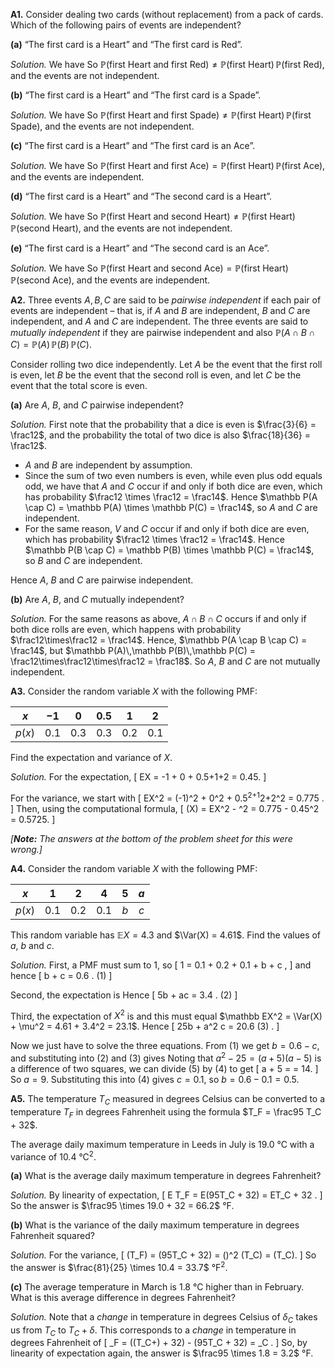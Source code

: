 ::::: {.myq}

**A1.** Consider dealing two cards (without replacement) from a pack of cards. Which of the following pairs of events are independent?

::::{ .subq}
**(a)** "The first card is a Heart" and "The first card is Red".

::: {.myanswers data-latex=""}
*Solution.* 
We have
\begin{align*}
\mathbb P(\text{first Heart}) &= \frac{13}{52} = \frac14 \\
\mathbb P(\text{first Red}) &= \frac{26}{52} = \frac12 \\
\mathbb P(\text{first Heart and first Red}) &= \mathbb P(\text{first Heart}) = \frac14 .
\end{align*}
So $\mathbb P(\text{first Heart and first Red}) \neq \mathbb P(\text{first Heart})\,\mathbb P(\text{first Red})$, and the events are not independent.
:::
::::

::::{ .subq}
**(b)** "The first card is a Heart" and "The first card is a Spade".

::: {.myanswers data-latex=""}
*Solution.* 
We have
\begin{align*}
\mathbb P(\text{first Heart}) &= \frac{13}{52} = \frac14 \\
\mathbb P(\text{first Spade}) &= \frac{13}{52} = \frac14 \\
\mathbb P(\text{first Heart and first Spade}) &= 0 .
\end{align*}
So $\mathbb P(\text{first Heart and first Spade}) \neq \mathbb P(\text{first Heart})\,\mathbb P(\text{first Spade})$, and the events are not independent.
:::
::::

::::{ .subq}
**(c)** "The first card is a Heart" and "The first card is an Ace".

::: {.myanswers data-latex=""}
*Solution.* 
We have
\begin{align*}
\mathbb P(\text{first Heart}) &= \frac{13}{52} = \frac14 \\
\mathbb P(\text{first Ace}) &= \frac{4}{52} = \frac1{13} \\
\mathbb P(\text{first Heart and first Ace}) &= \mathbb P(\text{first Ace of Hearts}) = \frac1{52} .
\end{align*}
So $\mathbb P(\text{first Heart and first Ace}) = \mathbb P(\text{first Heart})\,\mathbb P(\text{first Ace})$, and the events are independent.
:::
::::

::::{ .subq}
**(d)** "The first card is a Heart" and "The second card is a Heart".

::: {.myanswers data-latex=""}
*Solution.* 
We have
\begin{align*}
\mathbb P(\text{first Heart}) &= \frac{13}{52} = \frac14 \\
\mathbb P(\text{second Heart}) &= \frac{13}{52} = \frac14 \\
\mathbb P(\text{first Heart and second Heart}) &= \frac{13\times 12}{52 \times 51} = \frac{1}{17}
\end{align*}
So $\mathbb P(\text{first Heart and second Heart}) \neq \mathbb P(\text{first Heart})\,\mathbb P(\text{second Heart})$, and the events are not independent.
:::
::::

::::{ .subq}
**(e)** "The first card is a Heart" and "The second card is an Ace".

::: {.myanswers data-latex=""}
*Solution.* 
We have
\begin{align*}
\mathbb P(\text{first Heart}) &= \frac{13}{52} = \frac14 \\
\mathbb P(\text{second Ace}) &= \frac{4}{52} = \frac1{13} \\
\mathbb P(\text{first Heart and second Ace}) &= \frac{12\times4 + 1\times 3}{52\times 51} = \frac{51}{52\times 51} = \frac{1}{52}
\end{align*}
So $\mathbb P(\text{first Heart and second Ace}) = \mathbb P(\text{first Heart})\,\mathbb P(\text{second Ace})$, and the events are independent.
:::
::::
:::::

::::: {.myq}
**A2.** Three events $A, B, C$ are said to be *pairwise independent* if each pair of events are independent -- that is, if $A$ and $B$ are independent, $B$ and $C$ are independent, and $A$ and $C$ are independent. The three events are said to *mutually independent* if they are pairwise independent and also $\mathbb P(A \cap B \cap C) = \mathbb P(A)\,\mathbb P(B)\,\mathbb P(C)$.

Consider rolling two dice independently. Let $A$ be the event that the first roll is even, let $B$ be the event that the second roll is even, and let $C$ be the event that the total score is even.

:::: {.subq}
**(a)** Are $A$, $B$, and $C$ pairwise independent?

::: {.myanswers data-latex=""}
*Solution.* First note that the probability that a dice is even is $\frac{3}{6} = \frac12$, and the probability the total of two dice is also $\frac{18}{36} = \frac12$.

* $A$ and $B$ are independent by assumption.
* Since the sum of two even numbers is even, while even plus odd equals odd, we have that $A$ and $C$ occur if and only if both dice are even, which has probability $\frac12 \times \frac12 = \frac14$. Hence $\mathbb P(A \cap C) = \mathbb P(A) \times \mathbb P(C) = \frac14$, so $A$ and $C$ are independent.
* For the same reason, $V$ and $C$ occur if and only if both dice are even, which has probability $\frac12 \times \frac12 = \frac14$. Hence $\mathbb P(B \cap C) = \mathbb P(B) \times \mathbb P(C) = \frac14$, so $B$ and $C$ are independent.

Hence $A$, $B$ and $C$ are pairwise independent.
:::
::::

:::: {.subq}
**(b)** Are $A$, $B$, and $C$ mutually independent?

::: {.myanswers data-latex=""}
*Solution.*
For the same reasons as above, $A \cap B \cap C$ occurs if and only if both dice rolls are even, which happens with probability $\frac12\times\frac12 = \frac14$. Hence, $\mathbb P(A \cap B \cap C) = \frac14$, but $\mathbb P(A)\,\mathbb P(B)\,\mathbb P(C) = \frac12\times\frac12\times\frac12 = \frac18$. So $A$, $B$ and $C$ are not mutually independent.
:::
::::
:::::

:::: {.myq}
**A3.** Consider the random variable $X$ with the following PMF:

| $x$ | $-1$ | $0$ | $0.5$ | $1$ | $2$ |
|:--:|:--:|:--:|:--:|:--:|:--:|
| $p(x)$ | $0.1$ | $0.3$ | $0.3$ | $0.2$ | $0.1$ |

Find the expectation and variance of $X$.

::: {.myanswers data-latex=""}
*Solution.*
For the expectation,
\[ \mathbb EX = -1\times0.1 + 0\times0.3 + 0.5\times0.3+1\times0.2+2\times0.1 = 0.45. \]

For the variance, we start with
\[ \mathbb EX^2 = (-1)^2\times0.1 + 0^2\times0.3 + 0.5^2\times0.3+1^2\times0.2+2^2\times0.1 = 0.775 . \]
Then, using the computational formula,
\[ \Var(X) = \mathbb EX^2 - \mu^2 = 0.775 - 0.45^2 = 0.5725. \]

*[**Note:** The answers at the bottom of the problem sheet for this were wrong.]*
:::
::::

:::: {.myq}
**A4.** Consider the random variable $X$ with the following PMF:

| $x$ | $1$ | $2$ | $4$ | $5$ | $a$ |
|:--:|:--:|:--:|:--:|:--:|:--:|
| $p(x)$ | $0.1$ | $0.2$ | $0.1$ | $b$ | $c$ |

This random variable has $\mathbb EX = 4.3$ and $\Var(X) = 4.61$. Find the values of $a$, $b$ and $c$.

::: {.myanswers data-latex=""}
*Solution.*
First, a PMF must sum to 1, so
\[ 1 = 0.1 + 0.2 + 0.1 + b + c , \]
and hence
\[ b + c = 0.6 . \qquad\qquad (1) \]

Second, the expectation is
\begin{align*}
\mathbb EX &= 1\times0.1 + 2 \times 0.2 + 4 \times 0.1 + 5b + ac \\
           &= 0.9 + 5b + ac \\
           &= 4.3 .
\end{align*}
Hence
\[ 5b + ac = 3.4 . \qquad\qquad (2) \]

Third, the expectation of $X^2$ is
\begin{align*}
\mathbb EX &= 1^2\times0.1 + 2^2 \times 0.2 + 4^2 \times 0.1 + 5^2b + a^2c \\
           &= 2.5 + 25b + a^2c 
\end{align*}
and this must equal $\mathbb EX^2 = \Var(X) + \mu^2 = 4.61 + 3.4^2 = 23.1$. Hence
\[ 25b + a^2 c = 20.6 \qquad\qquad (3) . \]

Now we just have to solve the three equations. From (1) we get $b = 0.6 - c$, and substituting into (2) and (3) gives
\begin{align*}
(a-5)c &= 0.4 \qquad\qquad (4) \\
(a^2 - 25)c &= 5.6 \qquad\qquad(5)
\end{align*}
Noting that $a^2 - 25 = (a+5)(a-5)$ is a difference of two squares, we can divide (5) by (4) to get
\[ a + 5 = \frac{5.6}{0.4} = 14. \]
So $a = 9$. Substituting this into (4) gives $c = 0.1$, so $b = 0.6 - 0.1 = 0.5$.
:::
::::

::::: {.myq}
**A5.** The temperature $T_C$ measured in degrees Celsius can be converted to a temperature $T_F$ in degrees Fahrenheit using the formula $T_F = \frac95 T_C + 32$.

The average daily maximum temperature in Leeds in July is 19.0 °C with a variance of 10.4 °C^2^.

:::: {.subq}
**(a)** What is the average daily maximum temperature in degrees Fahrenheit?

::: {.myanswers data-latex=""}
*Solution.*
By linearity of expectation,
\[ \mathbb E T_F = \mathbb E\left(\tfrac95T_C + 32\right) = \tfrac95 \mathbb ET_C + 32 . \]
So the answer is $\frac95 \times 19.0 + 32 = 66.2$ °F.
:::
::::

:::: {.subq}
**(b)** What is the variance of the daily maximum temperature in degrees Fahrenheit squared?

::: {.myanswers data-latex=""}
*Solution.*
For the variance,
\[ \Var(T_F) = \Var\left(\tfrac95T_C + 32\right) = \left(\tfrac95\right)^2 \Var(T_C) = \tfrac{81}{25}\Var(T_C). \]
So the answer is $\frac{81}{25} \times 10.4 = 33.7$ °F^2^.
:::
::::

:::: {.subq}
**(c)** The average temperature in March is 1.8 °C higher than in February. What is this average difference in degrees Fahrenheit?

::: {.myanswers data-latex=""}
*Solution.*
Note that a *change* in temperature in degrees Celsius of $\delta_C$ takes us from $T_C$ to $T_C + \delta$. This corresponds to a *change* in temperature in degrees Fahrenheit of
\[ \delta_F = \left(\tfrac95(T_C+\delta) + 32\right) - \left(\tfrac95T_C + 32\right) = \tfrac95\delta_C . \]
So, by linearity of expectation again, the answer is $\frac95 \times 1.8 = 3.2$ °F.
:::
::::
:::::